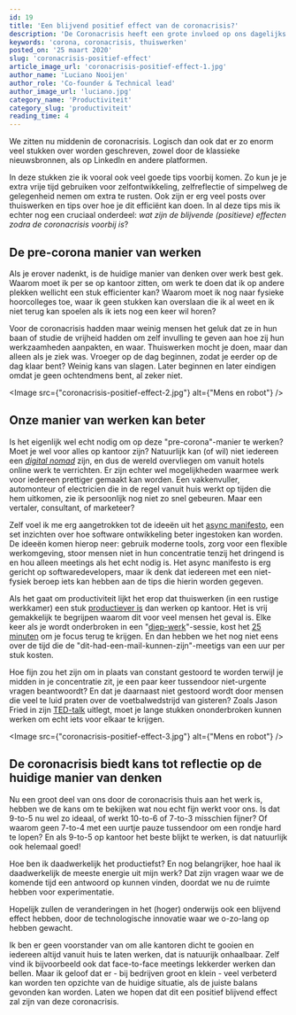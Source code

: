 ```yaml
---
id: 19
title: 'Een blijvend positief effect van de coronacrisis?'
description: 'De Coronacrisis heeft een grote invloed op ons dagelijks leven. Maar deze crisis brengt ook een frisse wind in het manier waarop we ze verrichten. Wat zijn de blijvende (positieve) effecten zodra de coronacrisis voorbij is?'
keywords: 'corona, coronacrisis, thuiswerken'
posted_on: '25 maart 2020'
slug: 'coronacrisis-positief-effect'
article_image_url: 'coronacrisis-positief-effect-1.jpg'
author_name: 'Luciano Nooijen'
author_role: 'Co-founder & Technical lead'
author_image_url: 'luciano.jpg'
category_name: 'Productiviteit'
category_slug: 'productiviteit'
reading_time: 4
---
```



We zitten nu middenin de coronacrisis. Logisch dan ook dat er zo enorm veel stukken over worden geschreven, zowel door de klassieke nieuwsbronnen, als op LinkedIn en andere platformen.

In deze stukken zie ik vooral ook veel goede tips voorbij komen. Zo kun je je extra vrije tijd gebruiken voor zelfontwikkeling, zelfreflectie of simpelweg de gelegenheid nemen om extra te rusten. Ook zijn er erg veel posts over thuiswerken en tips over hoe je dit efficiënt kan doen. In al deze tips mis ik echter nog een cruciaal onderdeel: _wat zijn de blijvende (positieve) effecten zodra de coronacrisis voorbij is_?

## De pre-corona manier van werken

Als je erover nadenkt, is de huidige manier van denken over werk best gek. Waarom moet ik per se op kantoor zitten, om werk te doen dat ik op andere plekken wellicht een stuk efficienter kan? Waarom moet ik nog naar fysieke hoorcolleges toe, waar ik geen stukken kan overslaan die ik al weet en ik niet terug kan spoelen als ik iets nog een keer wil horen?

Voor de coronacrisis hadden maar weinig mensen het geluk dat ze in hun baan of studie de vrijheid hadden om zelf invulling te geven aan hoe zij hun werkzaamheden aanpakten, en waar. Thuiswerken mocht je doen, maar dan alleen als je ziek was. Vroeger op de dag beginnen, zodat je eerder op de dag klaar bent? Weinig kans van slagen. Later beginnen en later eindigen omdat je geen ochtendmens bent, al zeker niet.


<Image src={"coronacrisis-positief-effect-2.jpg"} alt={"Mens en robot"} />


## Onze manier van werken kan beter

Is het eigenlijk wel echt nodig om op deze "pre-corona"-manier te werken? Moet je wel voor alles op kantoor zijn? Natuurlijk kan (of wil) niet iedereen een _[digital nomad](https://nl.wikipedia.org/wiki/Digitale_nomade)_  zijn, en dus de wereld overvliegen om vanuit hotels online werk te verrichten. Er zijn echter wel mogelijkheden waarmee werk voor iedereen prettiger gemaakt kan worden. Een vakkenvuller, automonteur of electricien die in de regel vanuit huis werkt op tijden die hem uitkomen, zie ik persoonlijk nog niet zo snel gebeuren. Maar een vertaler, consultant, of marketeer?

Zelf voel ik me erg aangetrokken tot de ideeën uit het [async manifesto](http://asyncmanifesto.org/), een set inzichten over hoe software ontwikkeling beter ingestoken kan worden. De ideeën komen hierop neer: gebruik moderne tools, zorg voor een flexible werkomgeving, stoor mensen niet in hun concentratie tenzij het dringend is en hou alleen meetings als het echt nodig is. Het async manifesto is erg gericht op softwaredevelopers, maar ik denk dat iedereen met een niet-fysiek beroep iets kan hebben aan de tips die hierin worden gegeven.

Als het gaat om productiviteit lijkt het erop dat thuiswerken (in een rustige werkkamer) een stuk [productiever is](https://www.inc.com/marcel-schwantes/new-study-reveals-why-working-from-home-makes-workers-more-productive.html) dan werken op kantoor. Het is vrij gemakkelijk te begrijpen waarom dit voor veel mensen het geval is. Elke keer als je wordt onderbroken in een "[diep-werk](https://www.nrc.nl/nieuws/2016/03/30/de-superkracht-van-de-21ste-eeuw-1603307-a382406)"-sessie, kost het [25 minuten](http://blog.idonethis.com/distractions-at-work/) om je focus terug te krijgen. En dan hebben we het nog niet eens over de tijd die de "dit-had-een-mail-kunnen-zijn"-meetigs van een uur per stuk kosten.

Hoe fijn zou het zijn om in plaats van constant gestoord te worden terwijl je midden in je concentratie zit, je een paar keer tussendoor niet-urgente vragen beantwoordt? En dat je daarnaast niet gestoord wordt door mensen die veel te luid praten over de voetbalwedstrijd van gisteren? Zoals Jason Fried in zijn [TED-talk](https://www.ted.com/talks/jason_fried_why_work_doesn_t_happen_at_work) uitlegt, moet je lange stukken ononderbroken kunnen werken om echt iets voor elkaar te krijgen.

<Image src={"coronacrisis-positief-effect-3.jpg"} alt={"Mens en robot"} />

## De coronacrisis biedt kans tot reflectie op de huidige manier van denken

Nu een groot deel van ons door de coronacrisis thuis aan het werk is, hebben we de kans om te bekijken wat nou echt fijn werkt voor ons. Is dat 9-to-5 nu wel zo ideaal, of werkt 10-to-6 of 7-to-3 misschien fijner? Of waarom geen 7-to-4 met een uurtje pauze tussendoor om een rondje hard te lopen? En als 9-to-5 op kantoor het beste blijkt te werken, is dat natuurlijk ook helemaal goed!

Hoe ben ik daadwerkelijk het productiefst? En nog belangrijker, hoe haal ik daadwerkelijk de meeste energie uit mijn werk? Dat zijn vragen waar we de komende tijd een antwoord op kunnen vinden, doordat we nu de ruimte hebben voor experimentatie.

Hopelijk zullen de veranderingen in het (hoger) onderwijs ook een blijvend effect hebben, door de technologische innovatie waar we o-zo-lang op hebben gewacht.

Ik ben er geen voorstander van om alle kantoren dicht te gooien en iedereen altijd vanuit huis te laten werken, dat is natuurijk onhaalbaar. Zelf vind ik bijvoorbeeld ook dat face-to-face meetings lekkerder werken dan bellen. Maar ik geloof dat er - bij bedrijven groot en klein - veel verbeterd kan worden ten opzichte van de huidige situatie, als de juiste balans gevonden kan worden. Laten we hopen dat dit een positief blijvend effect zal zijn van deze coronacrisis.
